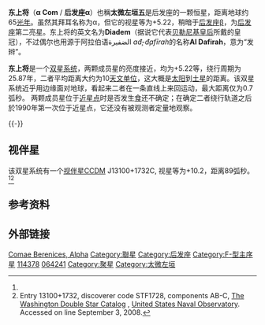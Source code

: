 {{Starbox begin
| name = 东上将}}
{{Starbox image
| image = [[File:Coma_Berenices_constellation_map.png|200px]]
| caption = 东上将}}
{{Starbox observe
| epoch = [[J2000.0|J2000.0]]
| equinox = [[J2000.0|J2000.0]] ([[國際天球參考系統|ICRS]])
| constell = [[后发座|后发座]]
| 星官 = [[太微垣|太微垣]] [[:Category:太微左垣|太微左垣]]
| ra = {{RA|13|09|59.2766}}<ref name=sb0>{{SIMBAD link|alf+com|NSV 6116 -- Variable Star}}, database entry, [[SIMBAD|SIMBAD]].  Accessed on line September 3, 2008.</ref>
| dec = {{DEC|+17|31|45.953}}<ref name=sb0 />
| appmag_v=4.29 to 4.35<br /><small>(combined)</small><ref name=nsv1>NSV 6116, database entry, [http://www.sai.msu.su/groups/cluster/gcvs/gcvs/nsv/nsv.dat New Catalogue of Suspected Variable Stars, the improved version], Sternberg Astronomical Institute, Moscow, Russia.  Accessed on line September 3, 2008.</ref><br />A: 4.85 / B: 5.53<ref name=orb>Entry 13100+1732,[http://ad.usno.navy.mil/wds/orb6/orb6orbits.txt Sixth Catalog of Orbits of Visual Binary Stars],[[United_States_Naval_Observatory|United States Naval Observatory]].  Accessed on line September 3,2008.</ref>
}}
{{Starbox character
| class = A: F5V / B: F5V<br /><small>(binary star)</small><ref name=kaler>[http://www.astro.uiuc.edu/~kaler/sow/diadem.html Diadem] {{webarchive|url=https://web.archive.org/web/20080511204821/http://www.astro.uiuc.edu/~kaler/sow/diadem.html |date=2008-05-11 }}, Jim Kaler, ''Stars''.  Accessed on line September 3, 2008.</ref>
| u-b = −0.06<ref name=bsc2>[http://webviz.u-strasbg.fr/viz-bin/VizieR-5?-out.add=.&-source=V/50/catalog&recno=4968 HR 4968], database entry, The Bright Star Catalogue,  5th Revised Ed. (Preliminary Version), D. Hoffleit and W. H. Warren, Jr., [[Centre_de_Données_astronomiques_de_Strasbourg|CDS]] ID [http://vizier.u-strasbg.fr/viz-bin/Cat?V/50 V/50].  Accessed on line September 3, 2008.</ref>
| b-v = 0.45<ref name=bsc2 />
| v-r = 0.2<ref name=sb0 />
| r-i = 0.2<ref name=sb0 />
}}
{{Starbox astrometry
| radial_v = −17.7 ± 0.9<ref name=sb0 />
| prop_mo_ra = −445.96<ref name=sb0 />
| prop_mo_dec = 129.69<ref name=sb0 />
| parallax = 51.7
| p_error = 5.7
| parallax_footnote = <ref>[http://webviz.u-strasbg.fr/viz-bin/VizieR-S?GJ%20501 GJ 501], database entry, Preliminary Version of the Third Catalogue of Nearby Stars, W. Gliese and H. Jahreiss, [[Centre_de_Données_astronomiques_de_Strasbourg|CDS]] ID [http://vizier.u-strasbg.fr/viz-bin/Cat?V/70A V/70A].  Accessed on line September 3, 2008.</ref>
| absmag_v= 3 <small>(combined)</small><ref>From apparent magnitude and parallax.</ref>
}}
{{Starbox visbin
|period_unitless=26.052 ± 0.013 [[year|y]]
|axis_unitless=0.67633 ± 0.00095[[arcsecond|″]]
|periastron=[[Epoch_(astronomy)|B]]1989.2052 ± 0.0061
|inclination=90.098 ± 0.051
|node=192.235 ± 0.047
|eccentricity=0.5083 ± 0.0026
|periarg=280.121 ± 0.070
}}
{{Starbox catalog
| names=α Com, Alpha Comae Berenices, Alpha Com, [[Flamsteed_designation|42 Comae Berenices]], 42 Com, [[Double_star_designation|STF 1728AB]], [[Aitken_Double_Star_Catalogue|ADS]] 8804 AB, [[Durchmusterung|BD]]+18°2697, [[Catalog_of_Components_of_Double_and_Multiple_Stars|CCDM]] J13100+1732AB, [[Boss_General_Catalogue|GC]] 17833, [[Gliese-Jahreiss_Catalogue|Gliese]] 501AB, [[Henry_Draper_Catalogue|HD]] 114378/114379, [[Hipparcos_Catalogue|HIP]] 64241, [[Bright_Star_Catalogue|HR]] 4968/4969, [[Index_Catalogue_of_Visual_Double_Stars|IDS]] 13051+1803 AB, [[Luyten_Two-Tenths_catalogue|LTT]] 13802, [[New_Luyten_Two-Tenths_catalogue|NLTT]] 33105, [[PPM_Star_Catalogue|PPM]] 129630, [[Smithsonian_Astrophysical_Observatory_Star_Catalog|SAO]] 100443, [[Washington_Double_Star_Catalog|WDS]] 13100+1732AB.<ref name=sb0 /><ref>{{SIMBAD link|HD+114378|HD 114378  -- Star in double system}}, database entry, [[SIMBAD|SIMBAD]], accessed on line September 3, 2008.</ref><ref>{{SIMBAD link|HD+114379|HD 114379  -- Star in double system}}, database entry, [[SIMBAD|SIMBAD]], accessed on line September 3, 2008.</ref>}}
{{Starbox reference
| Simbad=alf+com}}
{{Starbox end}}

'''东上将'''（'''α Com''' / '''后发座α'''）也稱'''太微左垣五'''是后发座的一颗恒星，距离地球约65[[光年|光年]]。虽然其拜耳名称为α，但它的视星等为+5.22，稍暗于[[周鼎一|后发座β]]，为[[后发座|后发座]]第二亮星。东上将的英文名为'''Diadem'''（据说它代表[[贝勒尼基二世|贝勒尼基皇后]]所戴的皇冠），不过偶尔也用源于阿拉伯语الضفيرة ''ađ̧-đ̧afīrah''的名称'''Al Dafirah'''，意为“发辫”。 

'''东上将'''是一个[[双星系统|双星系统]]，两颗成员星的亮度接近，均为+5.22等，绕行周期为25.87年，二者平均距离大约为10[[天文单位|天文单位]]，这大概是[[太阳|太阳]]到[[土星|土星]]的距离。该双星系统近乎用边缘面对地球，看起来二者在一条直线上来回运动，最大距离仅为0.7弧秒。 两颗成员星位于[[近星点|近星点]]时是否发生[[食_(天文现象)|食]]还不确定；在确定二者绕行轨道之后於1990年第一次位于近星点，它还没有被观测者定量地观察。

{{-}}

==视伴星==
{{Starbox begin
| name = [[Catalog_of_Components_of_Double_and_Multiple_Stars|CCDM]] J13100+1732C}}
{{Starbox observe
| epoch = [[J2000.0|J2000.0]]
| equinox = [[J2000.0|J2000.0]] ([[International_Celestial_Reference_System|ICRS]])
| constell = [[后发座|后发座]]
| ra = {{RA|13|10|00.4}}<ref name=sb1>{{SIMBAD link|BD%2B18+2697C|BD+18 2697C -- Star in double system}}, database entry, [[SIMBAD|SIMBAD]].  Accessed on line September 3, 2008.</ref>
| dec = {{DEC|+17|31|48}}<ref name=sb1 />
| appmag_v=10.2<ref name=sb1 />
}}
{{Starbox relpos
|primary=后发座α AB
|epoch=1998
|posang=345
|posangref=<ref name=wds />
|angdistsec=88.7
|angdistref=<ref name=wds />
}}
{{Starbox catalog
| names=[[Double_star_designation|STF 1728C]], [[Aitken_Double_Star_Catalogue|ADS]] 8804 C, [[Durchmusterung|BD]]+18°2697C, [[Washington_Double_Star_Catalog|WDS]] 13100+1732C.<ref name=sb1 /><ref name=wds />}}
{{Starbox reference
| Simbad=BD%2B18+2697C}}
{{Starbox end}}

该双星系统有一个[[双星|视伴星]]CCDM J13100+1732C, 视星等为+10.2，距离89弧秒。<ref name=sb1 /><ref name=wds>Entry 13100+1732, discoverer code STF1728, components AB-C, [http://ad.usno.navy.mil/wds/wdsnewframe3.html The Washington Double Star Catalog] {{Wayback|url=http://ad.usno.navy.mil/wds/wdsnewframe3.html |date=20080413021643 }}, [[United_States_Naval_Observatory|United States Naval Observatory]].  Accessed on line September 3, 2008.</ref>

== 参考资料 ==
{{reflist}}

== 外部链接 ==

{{后髮座恆星}}

[[Category:拜耳天體|Comae Berenices, Alpha]]
[[Category:聯星|Category:聯星]]
[[Category:后发座|Category:后发座]]
[[Category:F-型主序星|Category:F-型主序星]]
[[Category:HD和HDE天體|114378]]
[[Category:HIP天體|064241]]
[[Category:聚星|Category:聚星]]
[[Category:太微左垣|Category:太微左垣]]